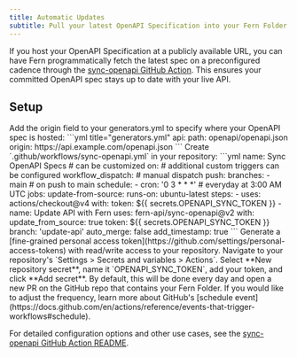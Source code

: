 ```yaml
---
title: Automatic Updates
subtitle: Pull your latest OpenAPI Specification into your Fern Folder automatically.
---
```


If you host your OpenAPI Specification at a publicly available URL, you can have Fern programmatically fetch the latest spec on a preconfigured cadence through the [sync-openapi GitHub Action](https://github.com/fern-api/sync-openapi). This ensures your committed OpenAPI spec stays up to date with your live API.
## Setup
<Steps>
  <Step title="Configure the origin URL">
   Add the origin field to your generators.yml to specify where your OpenAPI spec is hosted:
   ```yml title="generators.yml"
    api:
      path: openapi/openapi.json
      origin: https://api.example.com/openapi.json
    ```
  </Step>
  <Step title="Add the GitHub Action">
    Create `.github/workflows/sync-openapi.yml` in your repository:
    ```yml
    name: Sync OpenAPI Specs # can be customized
    on:                               # additional custom triggers can be configured
      workflow_dispatch:              # manual dispatch
      push:                                          
        branches:
          - main                      # on push to main
      schedule:
        - cron: '0 3 * * *'           # everyday at 3:00 AM UTC
  jobs:
    update-from-source:
      runs-on: ubuntu-latest
      steps:
        - uses: actions/checkout@v4
          with:
            token: ${{ secrets.OPENAPI_SYNC_TOKEN }}
        - name: Update API with Fern
          uses: fern-api/sync-openapi@v2
          with:
            update_from_source: true
            token: ${{ secrets.OPENAPI_SYNC_TOKEN }}
            branch: 'update-api'
            auto_merge: false
            add_timestamp: true
```
  </Step>
  <Step title="Add a GitHub token">
    Generate a [fine-grained personal access token](https://github.com/settings/personal-access-tokens) with read/write access to your repository.
  </Step>
  <Step title="Add to Repository Secrets">
    Navigate to your repository's `Settings > Secrets and variables > Actions`. Select **New repository secret**, name it `OPENAPI_SYNC_TOKEN`, add your token, and click **Add secret**.
  </Step>
</Steps>
By default, this will be done every day and open a new PR on the GitHub repo that contains your Fern Folder. If you would like to adjust the frequency, learn more about GitHub's [schedule event](https://docs.github.com/en/actions/reference/events-that-trigger-workflows#schedule).

<Info> For detailed configuration options and other use cases, see the [sync-openapi GitHub Action README](https://github.com/fern-api/sync-openapi). </Info>